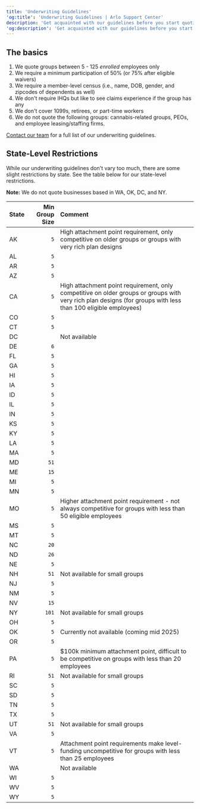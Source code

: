 ```yaml
---
title: 'Underwriting Guidelines'
'og:title': 'Underwriting Guidelines | Arlo Support Center'
description: 'Get acquainted with our guidelines before you start quoting'
'og:description': 'Get acquainted with our guidelines before you start quoting'
---
```


## The basics

1. We quote groups between 5 - 125 _enrolled_ employees only
2. We require a minimum participation of 50% (or 75% after eligible waivers)
3. We require a member-level census (i.e., name, DOB, gender, and zipcodes of dependents as well)
4. We don't require IHQs but like to see claims experience if the group has any
5. We don't cover 1099s, retirees, or part-time workers
6. We do not quote the following groups: cannabis-related groups, PEOs, and employee leasing/staffing firms.

[Contact our team](mailto:quotes@joinarlo.com) for a full list of our underwriting guidelines.


## State-Level Restrictions
While our underwriting guidelines don't vary too much, there are some slight restrictions by state. See the table below for our state-level restrictions.

**Note:** We do not quote businesses based in WA, OK, DC, and NY.

| State   | Min Group Size | Comment                                                                                                                                                      |
|:--------|------------------------:|:-------------------------------------------------------------------------------------------------------------------------------------------------------------|
| AK      |                     `5` | High attachment point requirement, only competitive on older groups or groups with very rich plan designs                                                    |
| AL      |                     `5` |                                                                                                                                                              |
| AR      |                     `5` |                                                                                                                                                              |
| AZ      |                     `5` |                                                                                                                                                              |
| CA      |                     `5` | High attachment point requirement, only competitive on older groups or groups with very rich plan designs (for groups with less than 100 eligible employees) |
| CO      |                     `5` |                                                                                                                                                              |
| CT      |                     `5` |                                                                                                                                                              |
| DC      |                         | Not available                                                                                                                                                |
| DE      |                     `6` |                                                                                                                                                              |
| FL      |                     `5` |                                                                                                                                                              |
| GA      |                     `5` |                                                                                                                                                              |
| HI      |                     `5` |                                                                                                                                                              |
| IA      |                     `5` |                                                                                                                                                              |
| ID      |                     `5` |                                                                                                                                                              |
| IL      |                     `5` |                                                                                                                                                              |
| IN      |                     `5` |                                                                                                                                                              |
| KS      |                     `5` |                                                                                                                                                              |
| KY      |                     `5` |                                                                                                                                                              |
| LA      |                     `5` |                                                                                                                                                              |
| MA      |                     `5` |                                                                                                                                                              |
| MD      |                    `51` |                                                                                                                                                              |
| ME      |                    `15` |                                                                                                                                                              |
| MI      |                     `5` |                                                                                                                                                              |
| MN      |                     `5` |                                                                                                                                                              |
| MO      |                     `5` | Higher attachment point requirement - not always competitive for groups with less than 50 eligible employees                                                 |
| MS      |                     `5` |                                                                                                                                                              |
| MT      |                     `5` |                                                                                                                                                              |
| NC      |                    `20` |                                                                                                                                                              |
| ND      |                    `26` |                                                                                                                                                              |
| NE      |                     `5` |                                                                                                                                                              |
| NH      |                    `51` | Not available for small groups                                                                                                                               |
| NJ      |                     `5` |                                                                                                                                                              |
| NM      |                     `5` |                                                                                                                                                              |
| NV      |                    `15` |                                                                                                                                                              |
| NY      |                   `101` | Not available for small groups                                                                                                                               |
| OH      |                     `5` |                                                                                                                                                              |
| OK      |                     `5` | Currently not available (coming mid 2025)                                                                                                                    |
| OR      |                     `5` |                                                                                                                                                              |
| PA      |                     `5` | $100k minimum attachment point, difficult to be competitive on groups with less than 20 employees                                                            |
| RI      |                    `51` | Not available for small groups                                                                                                                               |
| SC      |                     `5` |                                                                                                                                                              |
| SD      |                     `5` |                                                                                                                                                              |
| TN      |                     `5` |                                                                                                                                                              |
| TX      |                     `5` |                                                                                                                                                              |
| UT      |                    `51` | Not available for small groups                                                                                                                               |
| VA      |                     `5` |                                                                                                                                                              |
| VT      |                     `5` | Attachment point requirements make level-funding uncompetitive for groups with less than 25 employees                                                        |
| WA      |                         | Not available                                                                                                                                                |
| WI      |                     `5` |                                                                                                                                                              |
| WV      |                     `5` |                                                                                                                                                              |
| WY      |                     `5` |                                                                                                                                                              |
